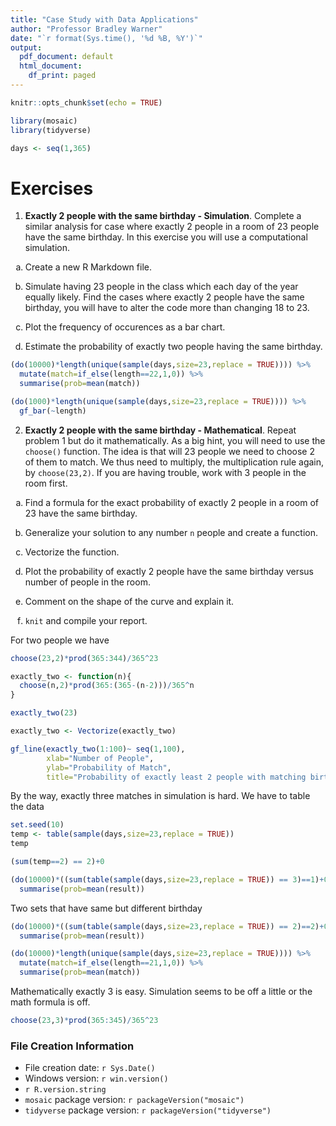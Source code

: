 ```yaml
---
title: "Case Study with Data Applications"
author: "Professor Bradley Warner"
date: "`r format(Sys.time(), '%d %B, %Y')`"
output:
  pdf_document: default
  html_document:
    df_print: paged
---
```


```r
knitr::opts_chunk$set(echo = TRUE)
```


```r
library(mosaic)
library(tidyverse)
```

```r
days <- seq(1,365)
```

# Exercises

1. **Exactly 2 people with the same birthday - Simulation**. Complete a similar analysis for case where exactly 2 people in a room of 23 people have the same birthday. In this exercise you will use a computational simulation.

  a) Create a new R Markdown file.


  b) Simulate having 23 people in the class which each day of the year equally likely. Find the cases where exactly 2 people have the same birthday, you will have to alter the code more than changing 18 to 23.


  c) Plot the frequency of occurences as a bar chart.
  
  d) Estimate the probability of exactly two people having the same birthday.


```r
(do(10000)*length(unique(sample(days,size=23,replace = TRUE)))) %>%
  mutate(match=if_else(length==22,1,0)) %>%
  summarise(prob=mean(match))
```


```r
(do(1000)*length(unique(sample(days,size=23,replace = TRUE)))) %>%
  gf_bar(~length)
```


2. **Exactly 2 people with the same birthday - Mathematical**.  Repeat problem 1 but do it mathematically. As a big hint, you will need to use the `choose()` function. The idea is that will 23 people we need to choose 2 of them to match. We thus need to multiply, the multiplication rule again, by `choose(23,2)`. If you are having trouble, work with 3 people in the room first.

  a) Find a formula for the exact probability of exactly 2 people in a room of 23 have the same birthday.

  b) Generalize your solution to any number `n` people and create a function. 
  
  c) Vectorize the function.

  d) Plot the probability of exactly 2 people have the same birthday versus number of people in the room.
  
  e) Comment on the shape of the curve and explain it.
  
  f) `knit` and compile your report.

For two people we have

```r
choose(23,2)*prod(365:344)/365^23
```

```r
exactly_two <- function(n){
  choose(n,2)*prod(365:(365-(n-2)))/365^n
}
```

```r
exactly_two(23)
```

```r
exactly_two <- Vectorize(exactly_two)
```

```r
gf_line(exactly_two(1:100)~ seq(1,100),
        xlab="Number of People",
        ylab="Probability of Match",
        title="Probability of exactly least 2 people with matching birthdays")
```


By the way, exactly three matches in simulation is hard. We have to table the data 

```r
set.seed(10)
temp <- table(sample(days,size=23,replace = TRUE))
temp
```

```r
(sum(temp==2) == 2)+0
```



```r
(do(10000)*((sum(table(sample(days,size=23,replace = TRUE)) == 3)==1)+0)) %>%
  summarise(prob=mean(result))
```

Two sets that have same but different birthday

```r
(do(10000)*((sum(table(sample(days,size=23,replace = TRUE)) == 2)==2)+0)) %>%
  summarise(prob=mean(result))
```

```r
(do(10000)*length(unique(sample(days,size=23,replace = TRUE)))) %>%
  mutate(match=if_else(length==21,1,0)) %>%
  summarise(prob=mean(match))
```

Mathematically exactly 3 is easy. Simulation seems to be off a little or the math formula is off.



```r
choose(23,3)*prod(365:345)/365^23
```

### File Creation Information 

  * File creation date: `r Sys.Date()`
  * Windows version: `r win.version()`
  * `r R.version.string`
  * `mosaic` package version: `r packageVersion("mosaic")`
  * `tidyverse` package version: `r packageVersion("tidyverse")`



